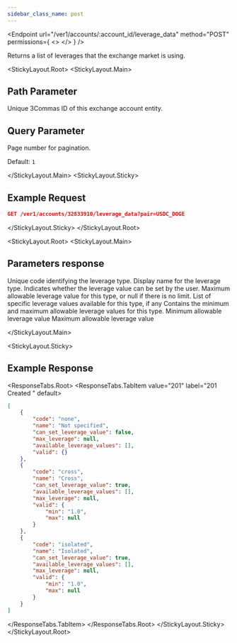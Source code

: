 ```yaml
---
sidebar_class_name: post
---
```


<Endpoint
  url="/ver1/accounts/:account_id/leverage_data"
  method="POST"
  permissions={
    <>
      <Permission title="Permission" description="ACCOUNTS_READ" />
      <Permission title="Security" description="SIGNED" />
    </>
  }
/>

Returns a list of leverages that the exchange market is using.

<StickyLayout.Root>
<StickyLayout.Main>

## Path Parameter

<ApiParam name='account_id' type='integer' id="account_id" required>
    Unique 3Commas ID of this exchange account entity.
</ApiParam>

## Query Parameter

<ApiParam name='page' type='integer' id="page" required>
   Page number for pagination. 
   
   Default: `1`
</ApiParam>

</StickyLayout.Main>
<StickyLayout.Sticky>

## Example Request
```json
GET /ver1/accounts/32833910/leverage_data?pair=USDC_DOGE
```
</StickyLayout.Sticky>
</StickyLayout.Root>

<StickyLayout.Root>
<StickyLayout.Main>

## Parameters response

<ApiParam name="code" type="string" id="code">
   Unique code identifying the leverage type.
</ApiParam>
<ApiParam name="name" type="boolean" id="name">
   Display name for the leverage type.
</ApiParam>
<ApiParam name="can_set_leverage_value" type="boolean" id="can_set_leverage_value">
   Indicates whether the leverage value can be set by the user.
</ApiParam>

<ApiParam name="max_leverage" type="string or null" id="max_leverage">
   Maximum allowable leverage value for this type, or null if there is no limit.
</ApiParam>

<ApiParam name="available_leverage_values" type="array" id="available_leverage_values">
   List of specific leverage values available for this type, if any
</ApiParam>

<ApiParam name="valid" type="object" id="valid">
 Contains the minimum and maximum allowable leverage values for this type.
    <CollapsibleNestedParams>
      <ApiParam name='min' type="string or null" id="min">
           Minimum allowable leverage value
      </ApiParam> 
      <ApiParam name='max' type="string or null" id="max">
           Maximum allowable leverage value
      </ApiParam>   
   </CollapsibleNestedParams>
</ApiParam>

</StickyLayout.Main>

<StickyLayout.Sticky>

## Example Response
<ResponseTabs.Root>
<ResponseTabs.TabItem value="201" label="201 Created " default>

```json
[
    {
        "code": "none",
        "name": "Not specified",
        "can_set_leverage_value": false,
        "max_leverage": null,
        "available_leverage_values": [],
        "valid": {}
    },
    {
        "code": "cross",
        "name": "Cross",
        "can_set_leverage_value": true,
        "available_leverage_values": [],
        "max_leverage": null,
        "valid": {
            "min": "1.0",
            "max": null
        }
    },
    {
        "code": "isolated",
        "name": "Isolated",
        "can_set_leverage_value": true,
        "available_leverage_values": [],
        "max_leverage": null,
        "valid": {
            "min": "1.0",
            "max": null
        }
    }
]
```
</ResponseTabs.TabItem>
</ResponseTabs.Root>
</StickyLayout.Sticky>
</StickyLayout.Root>
